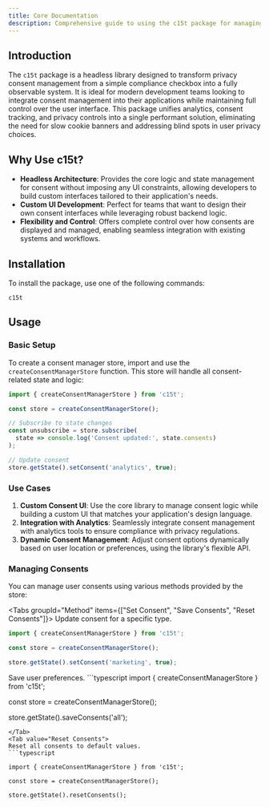 ```yaml
---
title: Core Documentation
description: Comprehensive guide to using the c15t package for managing privacy consents.
---
```


## Introduction

The `c15t` package is a headless library designed to transform privacy consent management from a simple compliance checkbox into a fully observable system. It is ideal for modern development teams looking to integrate consent management into their applications while maintaining full control over the user interface. This package unifies analytics, consent tracking, and privacy controls into a single performant solution, eliminating the need for slow cookie banners and addressing blind spots in user privacy choices.

## Why Use c15t?

- **Headless Architecture**: Provides the core logic and state management for consent without imposing any UI constraints, allowing developers to build custom interfaces tailored to their application's needs.
- **Custom UI Development**: Perfect for teams that want to design their own consent interfaces while leveraging robust backend logic.
- **Flexibility and Control**: Offers complete control over how consents are displayed and managed, enabling seamless integration with existing systems and workflows.

## Installation

To install the package, use one of the following commands:

```package-install
c15t
```

## Usage

### Basic Setup

To create a consent manager store, import and use the `createConsentManagerStore` function. This store will handle all consent-related state and logic:

```typescript
import { createConsentManagerStore } from 'c15t';

const store = createConsentManagerStore();

// Subscribe to state changes
const unsubscribe = store.subscribe(
  state => console.log('Consent updated:', state.consents)
);

// Update consent
store.getState().setConsent('analytics', true);
```

### Use Cases

1. **Custom Consent UI**: Use the core library to manage consent logic while building a custom UI that matches your application's design language.
2. **Integration with Analytics**: Seamlessly integrate consent management with analytics tools to ensure compliance with privacy regulations.
3. **Dynamic Consent Management**: Adjust consent options dynamically based on user location or preferences, using the library's flexible API.

### Managing Consents

You can manage user consents using various methods provided by the store:

<Tabs groupId="Method" items={["Set Consent", "Save Consents", "Reset Consents"]}>
<Tab value="Set Consent">
Update consent for a specific type.
  ```typescript
  import { createConsentManagerStore } from 'c15t';
 
  const store = createConsentManagerStore();
 
  store.getState().setConsent('marketing', true);
  ```
</Tab>
<Tab value="Save Consents">
Save user preferences.
  ```typescript
  import { createConsentManagerStore } from 'c15t';
 
  const store = createConsentManagerStore();
 
  store.getState().saveConsents('all');
  ```
</Tab>
<Tab value="Reset Consents">
 Reset all consents to default values.
  ```typescript

  import { createConsentManagerStore } from 'c15t';
 
  const store = createConsentManagerStore();
 
  store.getState().resetConsents();
  ```
</Tab>
</Tabs> 